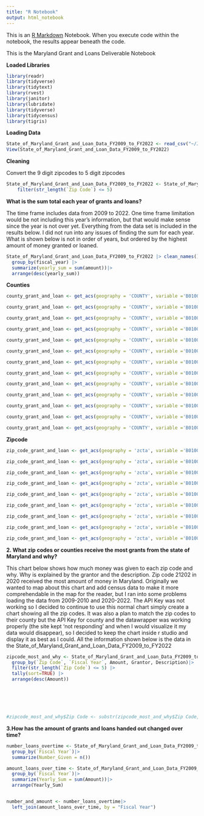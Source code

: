 ```yaml
---
title: "R Notebook"
output: html_notebook
---
```


This is an [R Markdown](http://rmarkdown.rstudio.com) Notebook. When you execute code within the notebook, the results appear beneath the code.

This is the Maryland Grant and Loans Deliverable Notebook

**Loaded Libraries**

```r
library(readr)
library(tidyverse)
library(tidytext)
library(rvest)
library(janitor)
library(lubridate)
library(tidyverse)
library(tidycensus)
library(tigris)
```

**Loading Data**

```r
State_of_Maryland_Grant_and_Loan_Data_FY2009_to_FY2022 <- read_csv("~/JOUR472_fall2023/github_j472/MD Grant and Loans/State_of_Maryland_Grant_and_Loan_Data__FY2009_to_FY2022.csv")
View(State_of_Maryland_Grant_and_Loan_Data_FY2009_to_FY2022)
```

**Cleaning**

Convert the 9 digit zipcodes to 5 digit zipcodes

```r
State_of_Maryland_Grant_and_Loan_Data_FY2009_to_FY2022 <- State_of_Maryland_Grant_and_Loan_Data_FY2009_to_FY2022 |>
    filter(str_length(`Zip Code`) <= 5) 

```

**What is the sum total each year of grants and loans?**

The time frame includes data from 2009 to 2022. One time frame limitation would be not including this year's information, but that would make sense since the year is not over yet. Everything from the data set is included in the results below. I did not run into any issues of finding the sum for each year. What is shown below is not in order of years, but ordered by the highest amount of money granted or loaned.

```r

State_of_Maryland_Grant_and_Loan_Data_FY2009_to_FY2022 |> clean_names()|>
  group_by(fiscal_year) |>
  summarize(yearly_sum = sum(amount))|>
  arrange(desc(yearly_sum))

```

**Counties**

```r

county_grant_and_loan <- get_acs(geography = 'COUNTY', variable ='B01002_001', year= 2009, state = 'MD')

county_grant_and_loan <- get_acs(geography = 'COUNTY', variable ='B01002_001', year= 2010, state = 'MD')

county_grant_and_loan <- get_acs(geography = 'COUNTY', variable ='B01002_001', year= 2011, state = 'MD')

county_grant_and_loan <- get_acs(geography = 'COUNTY', variable ='B01002_001', year= 2012, state = 'MD')

county_grant_and_loan <- get_acs(geography = 'COUNTY', variable ='B01002_001', year= 2013, state = 'MD')

county_grant_and_loan <- get_acs(geography = 'COUNTY', variable ='B01002_001', year= 2014, state = 'MD')

county_grant_and_loan <- get_acs(geography = 'COUNTY', variable ='B01002_001', year= 2015, state = 'MD')

county_grant_and_loan <- get_acs(geography = 'COUNTY', variable ='B01002_001', year= 2016, state = 'MD')

county_grant_and_loan <- get_acs(geography = 'COUNTY', variable ='B01002_001', year= 2017, state = 'MD')

county_grant_and_loan <- get_acs(geography = 'COUNTY', variable ='B01002_001', year= 2018, state = 'MD')

county_grant_and_loan <- get_acs(geography = 'COUNTY', variable ='B01002_001', year= 2019, state = 'MD')

county_grant_and_loan <- get_acs(geography = 'COUNTY', variable ='B01002_001', year= 2020, state = 'MD')

county_grant_and_loan <- get_acs(geography = 'COUNTY', variable ='B01002_001', year= 2021, state = 'MD')
```

**Zipcode**

```r
zip_code_grant_and_loan <- get_acs(geography = 'zcta', variable ='B01001A_001', year= 2011, state = 'MD')

zip_code_grant_and_loan <- get_acs(geography = 'zcta', variable ='B01001A_001', year= 2012, state = 'MD')

zip_code_grant_and_loan <- get_acs(geography = 'zcta', variable ='B01001A_001', year= 2013, state = 'MD')

zip_code_grant_and_loan <- get_acs(geography = 'zcta', variable ='B01001A_001', year= 2014, state = 'MD')

zip_code_grant_and_loan <- get_acs(geography = 'zcta', variable ='B01001A_001', year= 2015, state = 'MD')

zip_code_grant_and_loan <- get_acs(geography = 'zcta', variable ='B01001A_001', year= 2016, state = 'MD')

zip_code_grant_and_loan <- get_acs(geography = 'zcta', variable ='B01001A_001', year= 2017, state = 'MD')

zip_code_grant_and_loan <- get_acs(geography = 'zcta', variable ='B01001A_001', year= 2018, state = 'MD')

zip_code_grant_and_loan <- get_acs(geography = 'zcta', variable ='B01001A_001', year= 2019, state = 'MD')

```

**2. What zip codes or counties receive the most grants from the state of Maryland and why?**

This chart below shows how much money was given to each zip code and why. Why is explained by the grantor and the description. Zip code 21202 in 2020 received the most amount of money in Maryland. Originally we wanted to map about this chart and add census data to make it more comprehendable in the map for the reader, but I ran into some problems loading the data from 2009-2010 and 2020-2022. The API Key was not working so I decided to continue to use this normal chart simply create a chart showing all the zip codes. It was also a plan to match the zip codes to their county but the API Key for county and the datawrapper was working properly (the site kept 'not responding' and when I would visualize it my data would disappear), so I decided to keep the chart inside r studio and display it as best as I could. All the information shown below is the data in the State_of_Maryland_Grant_and_Loan_Data_FY2009_to_FY2022

```r

zipcode_most_and_why <- State_of_Maryland_Grant_and_Loan_Data_FY2009_to_FY2022|>
  group_by(`Zip Code`, `Fiscal Year`, Amount, Grantor, Description)|>
  filter(str_length(`Zip Code`) <= 5) |> 
  tally(sort=TRUE) |>
  arrange(desc(Amount))






#zipcode_most_and_why$Zip Code <- substr(zipcode_most_and_why$Zip Code, 1,5)


```

**3.How has the amount of grants and loans handed out changed over time?**

```r


number_loans_overtime <- State_of_Maryland_Grant_and_Loan_Data_FY2009_to_FY2022 |>
  group_by(`Fiscal Year`)|>
  summarize(Number_Given = n())

amount_loans_over_time <- State_of_Maryland_Grant_and_Loan_Data_FY2009_to_FY2022|>
  group_by(`Fiscal Year`)|>
  summarize(Yearly_Sum = sum(Amount))|>
  arrange(Yearly_Sum)


number_and_amount <- number_loans_overtime|>
  left_join(amount_loans_over_time, by = "Fiscal Year")
```
